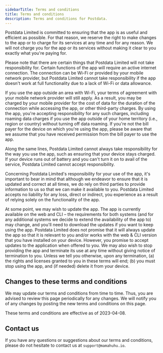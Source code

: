 ```yaml
---
sidebarTitle: Terms and conditions
title: Terms and conditions
description: Terms and conditions for Postdata.
---
```


Postdata Limited is committed to ensuring that the app is as useful and efficient as possible. For that reason, we reserve the right to make changes to the app or to charge for its services at any time and for any reason. We will not charge you for the app or its services without making it clear to you exactly what you're paying for.

Please note that there are certain things that Postdata Limited will not take responsibility for. Certain functions of the app will require an active internet connection. The connection can be Wi-Fi or provided by your mobile network provider, but Postdata Limited cannot take responsibility if the app doesn't work at full functionality due to a lack of Wi-Fi or data allowance.

If you use the app outside an area with Wi-Fi, your terms of agreement with your mobile network provider will still apply. As a result, you may be charged by your mobile provider for the cost of data for the duration of the connection while accessing the app, or other third-party charges. By using the app, you're accepting responsibility for any such charges, including roaming data charges if you use the app outside of your home territory (i.e., region or country) without turning off data roaming. If you're not the bill payer for the device on which you're using the app, please be aware that we assume that you have received permission from the bill payer to use the app.

Along the same lines, Postdata Limited cannot always take responsibility for the way you use the app, such as ensuring that your device stays charged. If your device runs out of battery and you can't turn it on to avail of the service, Postdata Limited cannot accept responsibility.

Concerning Postdata Limited's responsibility for your use of the app, it's important to bear in mind that although we endeavor to ensure that it is updated and correct at all times, we do rely on third parties to provide information to us so that we can make it available to you. Postdata Limited accepts no liability for any loss, direct or indirect, you experience as a result of relying solely on the functionality of the app.

At some point, we may wish to update the app. The app is currently available on the web and CLI – the requirements for both systems (and for any additional systems we decide to extend the availability of the app to) may change, and you'll need to download the updates if you want to keep using the app. Postdata Limited does not promise that it will always update the app so that it is relevant to you and/or works with the web & CLI version that you have installed on your device. However, you promise to accept updates to the application when offered to you. We may also wish to stop providing the app and terminate its use at any time without giving notice of termination to you. Unless we tell you otherwise, upon any termination, (a) the rights and licenses granted to you in these terms will end; (b) you must stop using the app, and (if needed) delete it from your device.

## Changes to these terms and conditions

We may update our terms and conditions from time to time. Thus, you are advised to review this page periodically for any changes. We will notify you of any changes by posting the new terms and conditions on this page.

These terms and conditions are effective as of 2023-04-08.

## Contact us

If you have any questions or suggestions about our terms and conditions, please do not hesitate to contact us at `support@mamahuhu.io`.

